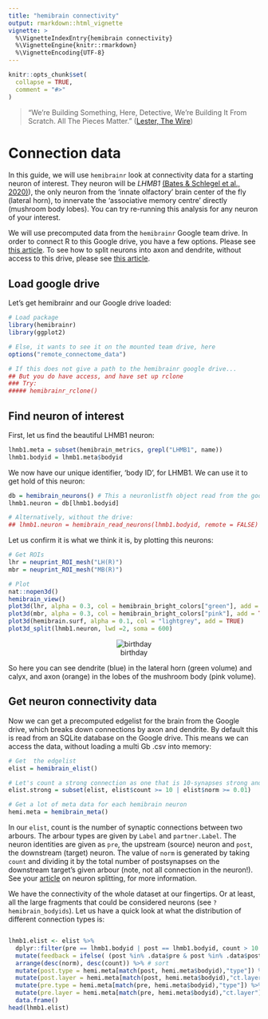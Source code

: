 ```yaml
---
title: "hemibrain connectivity"
output: rmarkdown::html_vignette
vignette: >
  %\VignetteIndexEntry{hemibrain connectivity}
  %\VignetteEngine{knitr::rmarkdown}
  %\VignetteEncoding{UTF-8}
---
```


```r
knitr::opts_chunk$set(
  collapse = TRUE,
  comment = "#>"
)
```

> "We’re Building Something, Here, Detective, We’re Building It From Scratch. All The Pieces Matter."
([Lester, The Wire](https://en.wikipedia.org/wiki/The_Wire))

# Connection data

In this guide, we will use `hemibrainr` look at connectivity data for a starting neuron of interest. They neuron will be *LHMB1* [(Bates & Schlegel et al., 2020)](https://www.sciencedirect.com/science/article/pii/S0960982220308587)), the only neuron from the 'innate olfactory' brain center of the fly (lateral horn), to innervate the 'associative memory centre' directly (mushroom body lobes). You can try re-running this analysis for any neuron of your interest.

We will use precomputed data from  the `hemibrainr` Google team drive. In order to connect R to this Google drive, you have a few options. Please see [this article](https://natverse.github.io/hemibrainr/articles/google_filestream.html). To see how to split neurons into axon and dendrite, without access to this drive, please see [this article](https://natverse.github.io/hemibrainr/articles/hemibrain_axons_dendrites.html).

## Load google drive

Let's get hemibrainr and our Google drive loaded:

```r
# Load package
library(hemibrainr)
library(ggplot2)

# Else, it wants to see it on the mounted team drive, here
options("remote_connectome_data")

# If this does not give a path to the hemibrainr google drive...
## But you do have access, and have set up rclone
### Try:
##### hemibrainr_rclone()
```

## Find neuron of interest

First, let us find the beautiful LHMB1 neuron:

```r
lhmb1.meta = subset(hemibrain_metrics, grepl("LHMB1", name))
lhmb1.bodyid = lhmb1.meta$bodyid
```

We now have our unique identifier, 'body ID', for LHMB1. We can use it to get hold of this neuron:

```r
db = hemibrain_neurons() # This a neuronlistfh object read from the google drive
lhmb1.neuron = db[lhmb1.bodyid]

# Alternatively, without the drive:
## lhmb1.neuron = hemibrain_read_neurons(lhmb1.bodyid, remote = FALSE)
```

Let us confirm it is what we think it is, by plotting this neurons:

```r
# Get ROIs
lhr = neuprint_ROI_mesh("LH(R)")
mbr = neuprint_ROI_mesh("MB(R)")

# Plot
nat::nopen3d()
hemibrain_view()
plot3d(lhr, alpha = 0.3, col = hemibrain_bright_colors["green"], add = TRUE)
plot3d(mbr, alpha = 0.3, col = hemibrain_bright_colors["pink"], add = TRUE)
plot3d(hemibrain.surf, alpha = 0.1, col = "lightgrey", add = TRUE)
plot3d_split(lhmb1.neuron, lwd =2, soma = 600)
```

<center>
![birthday](https://raw.githubusercontent.com/natverse/hemibrainr/master/inst/images/birthday.png)
</center>

So here you can see dendrite (blue) in the lateral horn (green volume) and calyx, and axon (orange) in the lobes of the mushroom body (pink volume).

## Get neuron connectivity data

Now we can get a precomputed edgelist for the brain from the Google drive, which breaks down connections by axon and dendrite. By default this is read from an SQLite database on the Google drive. This means we can access the data, without loading a multi Gb .csv into memory:

```r
# Get  the edgelist
elist = hemibrain_elist()

# Let's count a strong connection as one that is 10-synapses strong and/or account for at least 1% of the downstream arbour's postsynapses:
elist.strong = subset(elist, elist$count >= 10 | elist$norm >= 0.01)

# Get a lot of meta data for each hemibrain neuron
hemi.meta = hemibrain_meta()
```

In our `elist`, count is the number of synaptic connections between two arbours. The arbour types are given by `Label` and `partner.Label`. The neuron identities are given as `pre`, the upstream (source) neuron and `post`, the downstream (target) neuron. The value of `norm` is generated by taking `count` and dividing it by the total number of postsynapses on the downstream target's given arbour (note, not all connection in the neuron!). See your [article](https://natverse.github.io/hemibrainr/articles/hemibrain_axons_dendrites.html) on neuron splitting, for more information.

We have the connectivity of the whole dataset at our fingertips. Or at least, all the large fragments that could be considered neurons (see `?hemibrain_bodyids`). Let us have a quick look at what the distribution of different connection types is:

```r

```


```r
lhmb1.elist <- elist %>%
  dplyr::filter(pre == lhmb1.bodyid | post == lhmb1.bodyid, count > 10 | norm > 0.01) %>%
  mutate(feedback = ifelse( (post %in% .data$pre & post %in% .data$post)) & !post%in%lhmb1.bodyid ) %>%
  arrange(desc(norm), desc(count)) %>% # sort
  mutate(post.type = hemi.meta[match(post, hemi.meta$bodyid),"type"]) %>% # cell_type
  mutate(post.layer = hemi.meta[match(post, hemi.meta$bodyid),"ct.layer"]) %>% # 'layre' in the olfactory system
  mutate(pre.type = hemi.meta[match(pre, hemi.meta$bodyid),"type"]) %>%
  mutate(pre.layer = hemi.meta[match(pre, hemi.meta$bodyid),"ct.layer"]) %>%
  data.frame()
head(lhmb1.elist)
```


